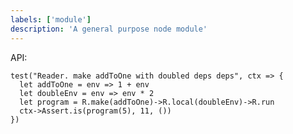 ```yaml
---
labels: ['module']
description: 'A general purpose node module'
---
```


API:

```res
test("Reader. make addToOne with doubled deps deps", ctx => {
  let addToOne = env => 1 + env
  let doubleEnv = env => env * 2
  let program = R.make(addToOne)->R.local(doubleEnv)->R.run
  ctx->Assert.is(program(5), 11, ())
})
```
